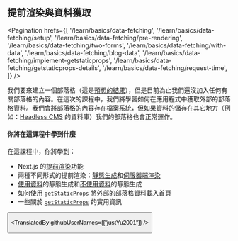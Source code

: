 
## 提前渲染與資料獲取

<Pagination
  hrefs={[
    '/learn/basics/data-fetching',
    '/learn/basics/data-fetching/setup',
    '/learn/basics/data-fetching/pre-rendering',
    '/learn/basics/data-fetching/two-forms',
    '/learn/basics/data-fetching/with-data',
    '/learn/basics/data-fetching/blog-data',
    '/learn/basics/data-fetching/implement-getstaticprops',
    '/learn/basics/data-fetching/getstaticprops-details',
    '/learn/basics/data-fetching/request-time',
  ]}
/>

我們要來建立一個部落格（這是<a href="https://next-learn-starter.vercel.app/" target="_blank">預想的結果</a>），但是目前為止我們還沒加入任何有關部落格的內容。在這次的課程中，我們將學習如何在應用程式中獲取外部的部落格資料。我們會將部落格的內容存在檔案系統，但如果資料的儲存在其它地方（例如：<a href="https://en.wikipedia.org/wiki/Headless_content_management_system" target="_blank">Headless CMS</a> 的資料庫）我們的部落格也會正常運作。


#### 你將在這課程中學到什麼

在這課程中，你將學到：
- Next.js 的<a href="/docs/basic-features/pages" target="_blank">提前渲染</a>功能
- 兩種不同形式的提前渲染：<a href="/docs/basic-features/pages" target="_blank">靜態生成</a>和<a href="/docs/basic-features/pages" target="_blank">伺服器端渲染</a>
- <a href="/docs/basic-features/pages" target="_blank">使用資料</a>的靜態生成和<a href="/docs/basic-features/pages" target="_blank">不使用資料</a>的靜態生成
- 如何使用 <a href="/docs/basic-features/data-fetching/overview" target="_blank">`getStaticProps`</a> 將外部的部落格資料載入首頁
- 一些關於 <a href="/docs/basic-features/data-fetching/overview" target="_blank">`getStaticProps`</a> 的實用資訊

<Button
  content="前往課程 →"
  url="/learn/basics/data-fetching/setup"
  basicStyle="text-white bg-[#0070f3]"
  hoverStyle="hover:opacity-90"
/>

<TranslatedBy githubUserNames={["justYu2001"]} />